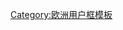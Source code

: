{{Userbox
  |border-c = #000000
  |border-s = 1
  |id-c     = #FFFFFF
  |id-s     = 12
  |id-fc    = #000000
  |info-c   = #3a75c4
  |info-s   = 9
  |info-fc  = #000000
  |id       = [[File:Flag of Estonia.svg|60px|center]]
  |info     = 這個用戶居住于[[愛沙尼亞]]。
}}
<noinclude>[[Category:欧洲用户框模板]]

</noinclude>